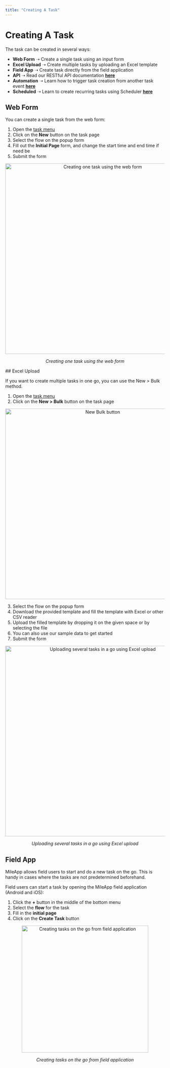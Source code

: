 ```yaml
---
title: "Creating A Task"
---
```


# Creating A Task

The task can be created in several ways:

- **Web Form** ➝ Create a single task using an input form
- **Excel Upload** ➝ Create multiple tasks by uploading an Excel template
- **Field App** ➝ Create task directly from the field application
- **API** ➝ Read our RESTful API documentation [**here**](https://apidoc.mile.app/#/Task/task)
- **Automation** ➝ Learn how to trigger task creation from another task event [**here**](https://doc.clickup.com/3837933/p/h/3n3zd-81962/aa00834626ae24f/3n3zd-83542)
- **Scheduled** ➝ Learn to create recurring tasks using Scheduler [**here**](https://doc.clickup.com/3837933/p/h/3n3zd-81962/aa00834626ae24f/3n3zd-82702)

## Web Form

You can create a single task from the web form:

1. Open the [task menu](https://web.mile.app/tasks/task)
2. Click on the **New** button on the task page
3. Select the flow on the popup form
4. Fill out the **Initial Page** form, and change the start time and end time if need be
5. Submit the form

<div align="center">
  <img src="https://t3837933.p.clickup-attachments.com/t3837933/a0b53839-37ba-4c82-b333-19b092bbeff3/image.png" alt="Creating one task using the web form" width="600" />
  <p><i>Creating one task using the web form</i></p>
</div>
## Excel Upload

If you want to create multiple tasks in one go, you can use the New > Bulk method.

1. Open the [task menu](https://web.mile.app/tasks/task)
2. Click on the **New > Bulk** button on the task page

<div align="center">
  <img src="https://t3837933.p.clickup-attachments.com/t3837933/57bebb2c-3d0d-4806-a626-65475a9bfa3b/image.png" alt="New Bulk button" width="600" />
</div>

3. Select the flow on the popup form
4. Download the provided template and fill the template with Excel or other CSV reader
5. Upload the filled template by dropping it on the given space or by selecting the file
6. You can also use our sample data to get started
7. Submit the form

<div align="center">
  <img src="https://t3837933.p.clickup-attachments.com/t3837933/bb52faf2-68bf-4e4e-a7a6-1b3f24c96bc2/image.png" alt="Uploading several tasks in a go using Excel upload" width="600" />
  <p><i>Uploading several tasks in a go using Excel upload</i></p>
</div>

## Field App

MileApp allows field users to start and do a new task on the go. This is handy in cases where the tasks are not predetermined beforehand.

Field users can start a task by opening the MileApp field application (Android and iOS):

1. Click the **+** button in the middle of the bottom menu
2. Select the **flow** for the task
3. Fill in the **initial page**
4. Click on the **Create Task** button

<div align="center">
  <img src="https://t3837933.p.clickup-attachments.com/t3837933/997bb634-74c9-47c5-b810-2991b5a7e05f/create_task_mob.png" alt="Creating tasks on the go from field application" width="400" />
  <p><i>Creating tasks on the go from field application</i></p>
</div>
